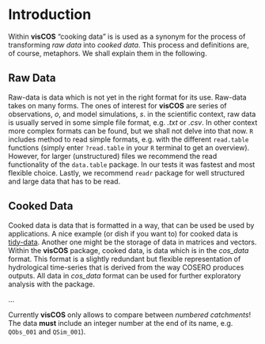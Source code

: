 # Introduction

Within **visCOS** "cooking data" is is used as a synonym for the process of
transforming *raw data* into *cooked data*. This process and definitions are,
of course, metaphors. We shall explain them in the following.

## Raw Data
Raw-data is data which is not yet in the right format for its use. Raw-data
takes on many forms. The ones of interest for **visCOS** are series of
observations, $o$, and model simulations, $s$. in the scientific context, raw
data is usually served in some simple file format, e.g. *.txt* or *.csv*. In
other context more complex formats can be found, but we shall not delve into
that now. `R` includes method to read simple formats, e.g. with the different
`read.table` functions (simply enter `?read.table` in your `R` terminal to
get an overview). However, for larger (unstructured) files we recommend the read
functionality of the `data.table` package. In our tests it was fastest and most
flexible choice. Lastly, we recommend `readr` package for well structured and
large data that has to be read.

## Cooked Data
Cooked data is data that is formatted in a way, that can be used be used by
applications. A nice example (or dish if you want to) for cooked data is  
[tidy-data](ftp://cran.r-project.org/pub/R/web/packages/tidyr/vignettes/tidy-data.html).
 Another one might be the storage of data in matrices and vectors. Within
the **visCOS** package, cooked data, is data which is in the *cos_data* format.
This format is a slightly redundant but flexible representation of hydrological
time-series that is derived from the way COSERO produces outputs. All data in
*cos_data* format can be used for further exploratory analysis with the package.

...

Currently **visCOS** only allows to compare between *numbered catchments*! The
data **must** include an integer number at the end of its name, e.g.
`QObs_001` and `QSim_001`).
